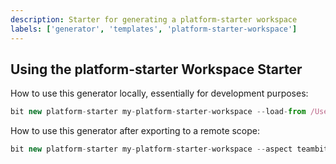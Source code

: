 ```yaml
---
description: Starter for generating a platform-starter workspace
labels: ['generator', 'templates', 'platform-starter-workspace']
---
```


## Using the platform-starter Workspace Starter

How to use this generator locally, essentially for development purposes:

```js
bit new platform-starter my-platform-starter-workspace --load-from /Users/me/path/to/this/dir --aspect teambit.commmunity/starters/platform-starter
```

How to use this generator after exporting to a remote scope:

```js
bit new platform-starter my-platform-starter-workspace --aspect teambit.commmunity/starters/platform-starter
```
